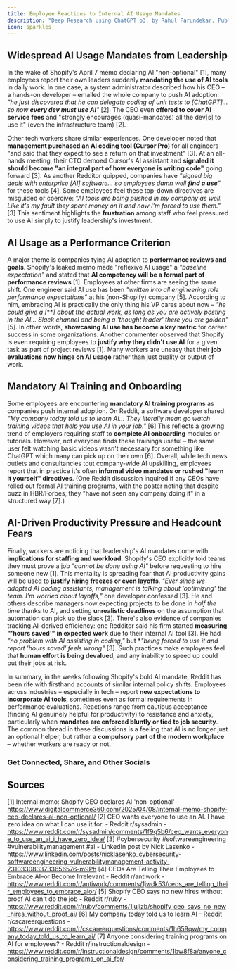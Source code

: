 ```yaml
---
title: Employee Reactions to Internal AI Usage Mandates
description: "Deep Research using ChatGPT o3, by Rahul Parundekar. Published on 17th April, 2025."
icon: sparkles
---
```


## Widespread AI Usage Mandates from Leadership  
In the wake of Shopify's April 7 memo declaring AI "non-optional" [1], many employees report their own leaders suddenly **mandating the use of AI tools** in daily work. In one case, a system administrator described how his CEO – a hands-on developer – emailed the whole company to push AI adoption: *"he just discovered that he can delegate coding of unit tests to [ChatGPT]… so now **every dev must use AI**"* [2]. The CEO even **offered to cover AI service fees** and "strongly encourages (quasi-mandates) all the dev[s] to use it" (even the infrastructure team) [2]. 

Other tech workers share similar experiences. One developer noted that **management purchased an AI coding tool (Cursor Pro)** for all engineers "and said that they expect to see a return on that investment" [3]. At an all-hands meeting, their CTO demoed Cursor's AI assistant and **signaled it should become "an integral part of how everyone is writing code"** going forward [3]. As another Redditor quipped, companies have *"signed big deals with enterprise [AI] software… so employees damn well **find a use**"* for these tools [4]. Some employees feel these top-down directives are misguided or coercive: *"AI tools are being pushed in my company as well. Like it's my fault they spent money on it and now I'm forced to use them."* [3] This sentiment highlights the **frustration** among staff who feel pressured to use AI simply to justify leadership's investment.

## AI Usage as a Performance Criterion  
A major theme is companies tying AI adoption to **performance reviews and goals**. Shopify's leaked memo made "reflexive AI usage" a *"baseline expectation"* and stated that **AI competency will be a formal part of performance reviews** [1]. Employees at other firms are seeing the same shift. One engineer said AI use has been *"written into all engineering role performance expectations"* at his (non-Shopify) company [5]. According to him, embracing AI is practically the only thing his VP cares about now – *"he could give a [****] about the actual work, as long as you are actively posting in the AI… Slack channel and being a 'thought leader' there you are golden"* [5]. In other words, **showcasing AI use has become a key metric** for career success in some organizations. Another commenter observed that Shopify is even requiring employees to **justify why they didn't use AI** for a given task as part of project reviews [1]. Many workers are uneasy that their **job evaluations now hinge on AI usage** rather than just quality or output of work.

## Mandatory AI Training and Onboarding  
Some employees are encountering **mandatory AI training programs** as companies push internal adoption. On Reddit, a software developer shared: *"My company today told us to learn AI… They literally mean go watch training videos that help you use AI in your job."* [6] This reflects a growing trend of employers requiring staff to **complete AI onboarding** modules or tutorials. However, not everyone finds these trainings useful – the same user felt watching basic videos wasn't necessary for something like ChatGPT which many can pick up on their own [6]. Overall, while tech news outlets and consultancies tout company-wide AI upskilling, employees report that in practice it's often **informal video mandates or rushed "learn it yourself" directives**. (One Reddit discussion inquired if any CEOs have rolled out formal AI training programs, with the poster noting that despite buzz in HBR/Forbes, they "have not seen any company doing it" in a structured way [7].)

## AI-Driven Productivity Pressure and Headcount Fears  
Finally, workers are noticing that leadership's AI mandates come with **implications for staffing and workload**. Shopify's CEO explicitly told teams they must prove a job *"cannot be done using AI"* before requesting to hire someone new [1]. This mentality is spreading fear that AI productivity gains will be used to **justify hiring freezes or even layoffs**. *"Ever since we adopted AI coding assistants, management is talking about 'optimizing' the team. I'm worried about layoffs,"* one developer confessed [3]. He and others describe managers now expecting projects to be done in *half the time* thanks to AI, and setting **unrealistic deadlines** on the assumption that automation can pick up the slack [3]. There's also evidence of companies tracking AI-derived efficiency: one Redditor said his firm started **measuring "'hours saved'" in expected work** due to their internal AI tool [3]. He had *"no problem with AI assisting in coding,"* but **"being forced to use it and report 'hours saved' feels wrong"* [3]. Such practices make employees feel that **human effort is being devalued**, and any inability to speed up could put their jobs at risk. 

In summary, in the weeks following Shopify's bold AI mandate, Reddit has been rife with firsthand accounts of similar internal policy shifts. Employees across industries – especially in tech – report **new expectations to incorporate AI tools**, sometimes even as formal requirements in performance evaluations. Reactions range from cautious acceptance (finding AI genuinely helpful for productivity) to resistance and anxiety, particularly when **mandates are enforced bluntly or tied to job security**. The common thread in these discussions is a feeling that AI is no longer just an optional helper, but rather a **compulsory part of the modern workplace** – whether workers are ready or not.


### Get Connected, Share, and Other Socials

<CardGroup>
	<Card 
		title="Share on LinkedIn" 
		description="Share this article on LinkedIn." 
		href="http://www.linkedin.com/shareArticle?mini=true&url=https://blog.elevate.do/mcp/deep-research/mcp-discussion" 
	/>
	<Card 
		title="Share on X/Twitter" 
		description="Tweet this article to your followers." 
		href="https://twitter.com/intent/tweet?url=https://blog.elevate.do/mcp/deep-research/mcp-discussion" 
	/>
	<Card 
		title="Have thoughts? I'd love to chat!" 
		description="Schedule a conversation with me." 
		href="https://calendar.app.google/a5e29gFgjHRiKaPV9" 
	/>
	<Card 
		title="More about Rahul and Elevate.do" 
		description="More about Rahul, Elevate Human Experiences, LLC, and services offered" 
		href="https://elevate.do" 
	/>
	<Card
		title="Follow Rahul on LinkedIn" 
		description="Connect with or Follow Rahul Parundekar on LinkedIn." 
		href="https://www.linkedin.com/in/rparundekar/"
	/>
	<Card
		title="Follow Rahul on Twitter/X" 
		description="Follow Rahul Parundekar on Twitter/X." 
		href="https://x.com/RahulParundekar"
	/>
</CardGroup>

## Sources
[1] Internal memo: Shopify CEO declares AI 'non-optional' - https://www.digitalcommerce360.com/2025/04/08/internal-memo-shopify-ceo-declares-ai-non-optional/
[2] CEO wants everyone to use an AI. I have zero idea on what I can use it for. - Reddit r/sysadmin - https://www.reddit.com/r/sysadmin/comments/1f9q5b6/ceo_wants_everyone_to_use_an_ai_i_have_zero_idea/
[3] #cybersecurity #softwareengineering #vulnerabilitymanagement #ai - LinkedIn post by Nick Lasenko - https://www.linkedin.com/posts/nicklasenko_cybersecurity-softwareengineering-vulnerabilitymanagement-activity-7310330833733656576-m9Ph
[4] CEOs Are Telling Their Employees to Embrace AI–or Become Irrelevant - Reddit r/antiwork - https://www.reddit.com/r/antiwork/comments/1jwdk53/ceos_are_telling_their_employees_to_embrace_aior/
[5] Shopify CEO says no new hires without proof AI can't do the job - Reddit r/ruby - https://www.reddit.com/r/ruby/comments/1jujizb/shopify_ceo_says_no_new_hires_without_proof_ai/
[6] My company today told us to learn AI - Reddit r/cscareerquestions - https://www.reddit.com/r/cscareerquestions/comments/1h659qw/my_company_today_told_us_to_learn_ai/
[7] Anyone considering training programs on AI for employees? - Reddit r/instructionaldesign - https://www.reddit.com/r/instructionaldesign/comments/1bw8f8a/anyone_considering_training_programs_on_ai_for/
